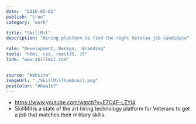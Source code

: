 ```yaml
---
date:  "2016-05-01"
publish: "true" 
category: "work"

title: "SkillMil"
description: "Hiring platform to find the right Veteran job candidate"

role: "Development, Design,  Branding"
tools: "html, css, reactJS, JS" 
link: "www.skillmil.com"


source: "Website"
imageUrl: "./SkillMilThumbnail.png"
postColor: "#8aa1b7"
---
```



- https://www.youtube.com/watch?v=E7O4F-LZYl4
- SkillMil is a state of the art hiring technology platform for Veterans to get a job that matches their military skills.

<ImageWrap srcName="SkillmilSocialMediaBanner" title="Skillmil Social Media Banner" />
<ImageWrap srcName="SkillmilColorAndLogo" title="Skillmil Color And Logo" width="90"/>
<ImageWrap srcName="SkillMilApplicationFlow" title="SkillMil Veteran and Employeee Job Matching Flow" width="75"/>
<PhotoGallery variant="SkillmilWeb" title="SkillMil Website Landing Pages"/>
<PhotoGallery variant="SkillmilProduct" title="SkillMil Product Shots"/>
<PhotoGallery variant="SkillmilVeteran" title="Skillmil Veteran Product Shots"/>
<PhotoGallery variant="SkillmilEmployer" title="Skillmil Employer Product Shots"/>